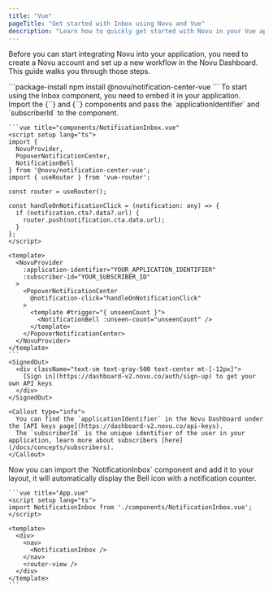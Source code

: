 ```yaml
---
title: "Vue"
pageTitle: "Get started with Inbox using Novu and Vue"
description: "Learn how to quickly get started with Novu in your Vue application."
---
```



Before you can start integrating Novu into your application, you need to create a Novu account and set up a new workflow in the Novu Dashboard. This guide walks you through those steps.

<Steps>
  <CreateAccountStep />

  <Step title="Install the Inbox Vue package">
    ```package-install 
    npm install @novu/notification-center-vue
    ```
  </Step>

  <Step title="Create the Inbox component">
    To start using the Inbox component, you need to embed it in your application. 
    Import the <Method href="/docs/platform/inbox/vue/components/inbox">{`<NovuProvider />`}</Method> and <Method href="/docs/platform/inbox/vue/components/inbox">{`<PopoverNotificationCenter />`}</Method> components and pass the <Tooltip content="The application identifier is a unique identifier for your application. You can find it in the Novu Dashboard under the API keys page.">`applicationIdentifier`</Tooltip> and <Tooltip content="The subscriber ID is the unique identifier for the user in your application, typically the user's id in your database.">`subscriberId`</Tooltip> to the component.
      
    ```vue title="components/NotificationInbox.vue"
    <script setup lang="ts">
    import { 
      NovuProvider, 
      PopoverNotificationCenter,
      NotificationBell
    } from '@novu/notification-center-vue';
    import { useRouter } from 'vue-router';

    const router = useRouter();

    const handleOnNotificationClick = (notification: any) => {
      if (notification.cta?.data?.url) {
        router.push(notification.cta.data.url);
      }
    };
    </script>

    <template>
      <NovuProvider
        :application-identifier="YOUR_APPLICATION_IDENTIFIER"
        :subscriber-id="YOUR_SUBSCRIBER_ID"
      >
        <PopoverNotificationCenter 
          @notification-click="handleOnNotificationClick"
        >
          <template #trigger="{ unseenCount }">
            <NotificationBell :unseen-count="unseenCount" />
          </template>
        </PopoverNotificationCenter>
      </NovuProvider>
    </template>
    ```
    <SignedOut>
      <div className="text-sm text-gray-500 text-center mt-[-12px]">
        [Sign in](https://dashboard-v2.novu.co/auth/sign-up) to get your own API keys
      </div>
    </SignedOut>
  
    <Callout type="info">
      You can find the `applicationIdentifier` in the Novu Dashboard under the [API keys page](https://dashboard-v2.novu.co/api-keys).
      The `subscriberId` is the unique identifier of the user in your application, learn more about subscribers [here](/docs/concepts/subscribers).
    </Callout>
  </Step>

  <Step title="Add the Inbox to your layout">
  Now you can import the `NotificationInbox` component and add it to your layout, it will automatically display the Bell icon with a notification counter.
  
    ```vue title="App.vue"
    <script setup lang="ts">
    import NotificationInbox from './components/NotificationInbox.vue';
    </script>

    <template>
      <div>
        <nav>
          <NotificationInbox />
        </nav>
        <router-view />
      </div>
    </template>
    ```
  </Step>

  <BuildWorkflowStep />
</Steps>